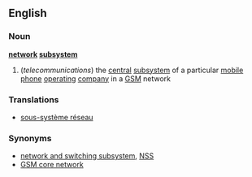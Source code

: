 ==English==

===Noun===
'''[[network]] [[subsystem]]'''

# (''telecommunications'') the [[central]] [[subsystem]] of a particular [[mobile phone]] [[operating]] [[company]] in a [[GSM]] network

===Translations===
{{rfc-level|Translations at L3+ (AutoFormat would have corrected level of Translations)}}
*[[sous-système réseau]]

===Synonyms===
* [[network and switching subsystem]], [[NSS]]
* [[GSM core network]]